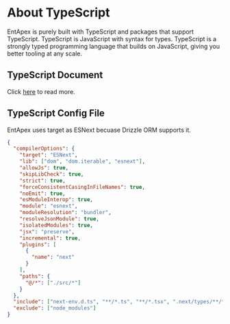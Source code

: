 # About TypeScript

EntApex is purely built with TypeScript and packages that support TypeScript. TypeScript is JavaScript with syntax for types. TypeScript is a strongly typed programming language that builds on JavaScript, giving you better tooling at any scale.

## TypeScript Document

Click [here](https://www.typescriptlang.org/docs) to read more.

## TypeScript Config File

EntApex uses target as ESNext becuase Drizzle ORM supports it.

```json filename="tsconfig.json" copy
{
  "compilerOptions": {
    "target": "ESNext",
    "lib": ["dom", "dom.iterable", "esnext"],
    "allowJs": true,
    "skipLibCheck": true,
    "strict": true,
    "forceConsistentCasingInFileNames": true,
    "noEmit": true,
    "esModuleInterop": true,
    "module": "esnext",
    "moduleResolution": "bundler",
    "resolveJsonModule": true,
    "isolatedModules": true,
    "jsx": "preserve",
    "incremental": true,
    "plugins": [
      {
        "name": "next"
      }
    ],
    "paths": {
      "@/*": ["./src/*"]
    }
  },
  "include": ["next-env.d.ts", "**/*.ts", "**/*.tsx", ".next/types/**/*.ts"],
  "exclude": ["node_modules"]
}
```